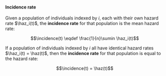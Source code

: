 :::{#def-incidence-rate}
#### Incidence rate

Given a population of individuals indexed by $i$, 
each with their own hazard rate $\haz_i(t)$, 
the **incidence rate** for that population is the mean hazard rate:

$$\incidence(t) \eqdef \frac{1}{n}\sumin \haz_i(t)$$

:::

:::{#thm-homogenous-incidence}

If a population of individuals indexed by $i$ 
all have identical hazard rates $\haz_i(t) = \haz(t)$, 
then the **incidence rate** for that population 
is equal to the hazard rate:

$$\incidence(t) = \haz(t)$$

:::
